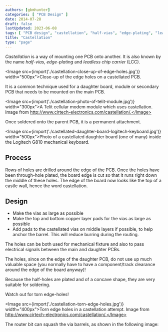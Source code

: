 ```yaml
---
authors: [gbmhunter]
categories: [ "PCB Design" ]
date: 2014-07-28
draft: false
lastUpdated: 2023-06-08
tags: [ "PCB design", "castellation", "half-vias", "edge-plating", "leadless chip carrier", "LCC" ]
title: "Castellation"
type: "page"
---
```



_Castellation_ is a way of mounting one PCB onto another. It is also known by the name _half-vias_, _edge-plating_ and _leadless chip carrier_ (LCC).

<Image src={import('./castellation-close-up-of-edge-holes.jpg')} width="500px">Close-up of the edge holes on a castellated PCB.</Image>

It is a common technique used for a daughter board, module or secondary PCB that needs to be mounted on the main PCB.

<Image src={import('./castellation-photo-of-telit-module.jpg')} width="300px">A Telit cellular modem module which uses castellation. Image from http://www.cirtech-electronics.com/castellation/.</Image>

Once soldered onto the parent PCB, it is a permanent attachment.

<Image src={import('./castellated-daughter-board-logitech-keyboard.jpg')} width="500px">Photo of a castellated daughter board (one of many) inside the Logitech G810 mechanical keyboard.</Image>

## Process

Rows of holes are drilled around the edge of the PCB. Once the holes have been through-hole plated, the board edge is cut so that it runs right down the middle of these holes. The edge of the board now looks like the top of a castle wall, hence the word castellation.

## Design

* Make the vias as large as possible
* Make the top and bottom copper layer pads for the vias as large as possible
* Add pads to the castellated vias on middle layers if possible, to help anchor the barrel. This will reduce burring during the routing.

The holes can be both used for mechanical fixture and also to pass electrical signals between the main and daughter PCBs.

The holes, since on the edge of the daughter PCB, do not use up much valuable space (you normally have to have a component/track clearance around the edge of the board anyway)!

Because the half-holes are plated and of a concave shape, they are very suitable for soldering.

Watch out for torn edge-holes!

<Image src={import('./castellation-torn-edge-holes.jpg')} width="400px">Torn edge holes in a castellation attempt. Image from http://www.cirtech-electronics.com/castellation/.</Image>

The router bit can squash the via barrels, as shown in the following image:

